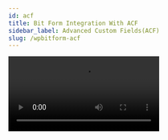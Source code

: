 ```yaml
---
id: acf
title: Bit Form Integration With ACF
sidebar_label: Advanced Custom Fields(ACF)
slug: /wpbitform-acf
---
```



<Video youtube src="zu0zB4OgE20" />
<br/>

**_ACF Integration_** allows you to easily add advance custom fields to your website & integrate them with Bit Form fields. This ACF integration makes it possible to create custom post types & custom fields & let us collect data & manage those with Bit Form. Using a simple ACF setup you can now create any post via Bit Form submission.This integrations makes it convenient for the admin panel to visualize large amount of data more preciously. The possibilities are endless, and we are sure that you will find this documentation useful.

## Create custom post type & fields using ACF plugin :

Here, we will demonstrate an example of **Photo Album** to show how you can integrate custom advanced fields with Bit Form fields. Follow the below instructions:

1. For the ACF integration, make sure you have installed the ACF plugin successfully on your WordPress dashboard.

<Image src="ACF/1. ACF-plugin-Bit-Form" alt="Pods" w="1020" h="400" />

2. Create a post type according to your preference. Here we have already created a type **Photo Albums**. Also created categories- **Travel** & **Festival**

<Image src="ACF/2. Post-Type-Bit-Form" alt="Pods" w="1020" h="350" />

<Image src="ACF/3.Taxonomy-Bit-Form" alt="Pods" w="1020" h="250" />

3. As we have created **Photo Albums** as a custom post type earlier, we will create some custom fields under the type.
4. Navigate to the **Custom Fields** & click on **Add New** to create a field group under your post type. Then set a name for the field group. Here we have created a new field group called **Photo Album**.

<Image src="ACF/4.New-Field-Group-Bit-Form" alt="Pods" w="1886" h="200" />

5. Create your required fields from the option **Add Fields**. Give the necessary credentials like - **Field label**, **Field Name**, **Field Type** etc, basically which are required for your use case.

<Image src="ACF/5.Add-Fields-Bit-Form" alt="Pods" w="1886" h="300" />

6. For the demonstration purpose, we have creates three fields - **Event location**, **Gallery** & **Event Date**.

<Image src="ACF/8.Fields-Bit-Form" alt="Pods" w="1886" h="350" />

<Image src="ACF/6.Rules-For-Post-Type-Bit-Form" alt="Pods" w="1886" h="350" />

7. Now, click on **Publish/Update** to save the fields settings.

<Image src="ACF/7.Publish-Bit-Form" alt="Pods" w="1886" h="350" />

> **_Note: All the field settings you have to set are related to your custom post type. Here we have shown you some demo field settings_**

## Create a form using Bit Form:

It's time to create a form using Bit Form where you have to integrate the ACF fields created in the earlier steps.

1. After the ACF settings, navigate to Bit Form & click on **Create Form**. Then select **Blank form**.
2. Drag & Drop a text field & name it as **Post Title**. Then select the other fields from the toolbar related to the custom fields you have created on ACF & set the fields settings similar to ACF settings. Here we have taken three fields - Drop-down field, File upload field & Text field & named those as **Event Location**, **Gallery**, & **Event Date**.

<Image src="ACF/9. Bit-Form" alt="Pods" w="1886" h="350" />

> **_Note: When you import any tag using the drop-down menu you can enable the option "Use Post Taxonomy Fields". This option will automatically tag the post from the form fields_**

3. After completing all the field settings, save the form.

## Integration Settings:

After finishing the for creation part , move to the integration part where you have to map ACF fields with Bit Form fields to create a post via form submission.

1.  Follow the path: **Settings => Integrations => Click on (+) => Click on ACF**.

<Image
  src="ACF/10. Setings-to-integration-Bit-Form"
  alt="Pods"
  w="1886"
  h="350"
/>

<Image src="ACF/11. Select-ACF-Bit-Form" alt="Pods" w="1886" h="300" />

2. After navigate to the integration page, select the **Post Type** you have created for the integration. For example we have selected **Photo Album** as post type.

<Image src="ACF/12.Select-post-type-Bit-Form" alt="Pods" w="1886" h="300" />

3. Now , select ***Post Status***, ***Author*** & ***Comment Status*** according to the requirement.

<Image src="ACF/13.others-Bit-Form" alt="Pods" w="1886" h="300" />

4. For the field mapping option you have to configure three types of mapping -

- At first map the form fields with the general/default post fields.
- Then map the form fields with the related "ACF fields".
  > **_Note: Right now, Bit Form doesn't support all the ACF fields_**
- Lastly map the file upload field.

<Image src="ACF/14.Map-Bit-Form" alt="Pods" w="1886" h="300" />

5. Save all the integration settings

> **_Note: Make sure ACF field type & Bit Form field type have to be same_**

<Image src="ACF/15.Save-Bit-Form" alt="Pods" w="1886" h="300" />

<Image src="ACF/16. Created-Integration-Bit-Form" alt="Pods" w="1886" h="300" />

6. After completing the settings, you have to set the conditions when this integration works. Don't forget to specify the integration name; otherwise, the integration will not work correctly. Here we have set the condition that - every time when records are created/ edited, on form submission the integration will be triggered. At last click on **Update** button.

<Image src="ACF/CL-Bit-Form" alt="Pods" w="1886" h="400" />

7. Now, whenever a user will submit the data it will be posted as content on the created custom post type option. Admin can edit those data if needed. Also all the submitted data will be stored on the Form Responses page. Admin can view & manage those data.

<Image src="ACF/17.Input-Bit-Form" alt="Pods" w="1886" h="450" />

<Image src="ACF/18.New-Post-Bit-Form" alt="Pods" w="1886" h="300" />

<Image src="ACF/19. Response-Bit-Form" alt="Pods" w="1886" h="350" />

<Image src="ACF/20.Edit-Post-Bit-Form" alt="Pods" w="1886" h="300" />




<Feedback/>